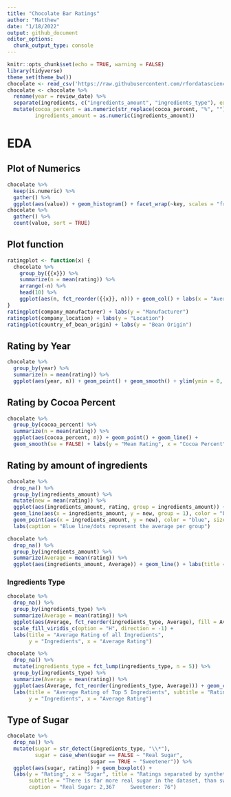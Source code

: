 ```yaml
---
title: "Chocolate Bar Ratings"
author: "Matthew"
date: "1/18/2022"
output: github_document
editor_options: 
  chunk_output_type: console
---
```


```r
knitr::opts_chunk$set(echo = TRUE, warning = FALSE)
library(tidyverse)
theme_set(theme_bw())
chocolate <- read_csv('https://raw.githubusercontent.com/rfordatascience/tidytuesday/master/data/2022/2022-01-18/chocolate.csv')
chocolate <- chocolate %>%
  rename(year = review_date) %>%
  separate(ingredients, c("ingredients_amount", "ingredients_type"), extra = "merge") %>%
  mutate(cocoa_percent = as.numeric(str_replace(cocoa_percent, "%", "")),
         ingredients_amount = as.numeric(ingredients_amount))
```

# EDA

## Plot of Numerics
```r
chocolate %>%
  keep(is.numeric) %>%
  gather() %>%
  ggplot(aes(value)) + geom_histogram() + facet_wrap(~key, scales = "free")
chocolate %>%
  gather() %>%
  count(value, sort = TRUE)
```

## Plot function
```r
ratingplot <- function(x) {
  chocolate %>%
    group_by({{x}}) %>%
    summarize(n = mean(rating)) %>%
    arrange(-n) %>%
    head(10) %>%
    ggplot(aes(n, fct_reorder({{x}}, n))) + geom_col() + labs(x = "Average Rating")
}
ratingplot(company_manufacturer) + labs(y = "Manufacturer")
ratingplot(company_location) + labs(y = "Location")
ratingplot(country_of_bean_origin) + labs(y = "Bean Origin")
```


## Rating by Year
```r
chocolate %>%
  group_by(year) %>%
  summarize(n = mean(rating)) %>%
  ggplot(aes(year, n)) + geom_point() + geom_smooth() + ylim(ymin = 0, ymax = 5)
```


## Rating by Cocoa Percent
```r
chocolate %>%
  group_by(cocoa_percent) %>%
  summarize(n = mean(rating)) %>%
  ggplot(aes(cocoa_percent, n)) + geom_point() + geom_line() + 
  geom_smooth(se = FALSE) + labs(y = "Mean Rating", x = "Cocoa Percent")
```


## Rating by amount of ingredients
```r
chocolate %>%
  drop_na() %>%
  group_by(ingredients_amount) %>%
  mutate(new = mean(rating)) %>%
  ggplot(aes(ingredients_amount, rating, group = ingredients_amount)) + geom_boxplot() + 
  geom_line(aes(x = ingredients_amount, y = new, group = 1), color = "blue") +
  geom_point(aes(x = ingredients_amount, y = new), color = "blue", size = 2) +
  labs(caption = "Blue line/dots represent the average per group")

chocolate %>%
  drop_na() %>%
  group_by(ingredients_amount) %>%
  summarize(Average = mean(rating)) %>%
  ggplot(aes(ingredients_amount, Average)) + geom_line() + labs(title = "Zoomed in")

```



### Ingredients Type
```r
chocolate %>%
  drop_na() %>%
  group_by(ingredients_type) %>%
  summarize(Average = mean(rating)) %>%
  ggplot(aes(Average, fct_reorder(ingredients_type, Average), fill = Average)) + geom_col() +
  scale_fill_viridis_c(option = "H", direction = -1) +
  labs(title = "Average Rating of all Ingredients", 
       y = "Ingredients", x = "Average Rating")

chocolate %>%
  drop_na() %>%
  mutate(ingredients_type = fct_lump(ingredients_type, n = 5)) %>%
  group_by(ingredients_type) %>%
  summarize(Average = mean(rating)) %>%
  ggplot(aes(Average, fct_reorder(ingredients_type, Average))) + geom_col() + 
  labs(title = "Average Rating of Top 5 Ingredients", subtitle = "Ratings not in top 5 are collapsed as Other", 
       y = "Ingredients", x = "Average Rating")

```


## Type of Sugar
```r
chocolate %>%
  drop_na() %>%
  mutate(sugar = str_detect(ingredients_type, "\\*"),
         sugar = case_when(sugar == FALSE ~ "Real Sugar",
                           sugar == TRUE ~ "Sweetener")) %>%
  ggplot(aes(sugar, rating)) + geom_boxplot() + 
  labs(y = "Rating", x = "Sugar", title = "Ratings separated by synthetic or real sugar",
       subtitle = "There is far more real sugar in the dataset, than sweetener substitutes", 
       caption = "Real Sugar: 2,367     Sweetener: 76")
  
```





